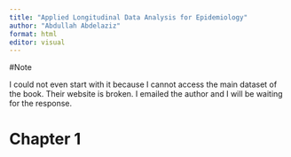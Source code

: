 ```yaml
---
title: "Applied Longitudinal Data Analysis for Epidemiology"
author: "Abdullah Abdelaziz"
format: html
editor: visual
---
```


#Note

I could not even start with it because I cannot access the main dataset of the book. Their website is broken. I emailed the author and I will be waiting for the response.

# Chapter 1

